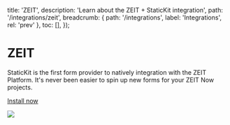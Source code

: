 
  title: 'ZEIT',
  description: 'Learn about the ZEIT + StaticKit integration',
  path: '/integrations/zeit',
  breadcrumb: {
    path: '/integrations',
    label: 'Integrations',
    rel: 'prev'
  },
  toc: [],
});

# ZEIT

StaticKit is the first form provider to natively integration with the ZEIT Platform. It's never been easier to spin up new forms for your ZEIT Now projects.

<p>
  <ArrowItem>
    <a href="https://zeit.co/integrations/statickit" className="font-semibold text-indigo-600">Install now</a>
  </ArrowItem>
</p>

<img className="mb-6 w-full rounded-lg shadow-lg" src="https://raw.githubusercontent.com/unstacked/statickit-zeit/master/feature-2.jpg" />
